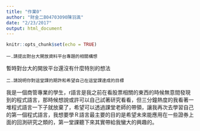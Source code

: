 ```yaml
---
title: "作業0"
author: "財金二B04703090陳羽渢"
date: "2/23/2017"
output: html_document
---
```


```r
knitr::opts_chunk$set(echo = TRUE)
```
```
一.請提出對台大開放資料平台專題的相關構想
```
暫時對台大的開放平台還沒有什麼特別的想法

```
二.請說明你對這堂課的期許和希望自己在這堂課達成的目標
```
我是一個商管專業的學生，r語言是我之前在看股票相關的東西的時候無意間發現到的程式語言，那時候想說或許可以自己試著研究看看，但三分鐘熱度的我看著一堆程式語言一下子就放棄了，希望可以透過課堂老師的帶領，讓我再次去學習自己的第一個程式語言，我想要學Ｒ語言最主要的目的是希望未來能應用在一些證券上面的回測研究之類的，第一堂課聽下來其實帶給我蠻大的興趣的。